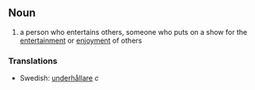 == Noun ==
# a person who entertains others, someone who puts on a show for the [[entertainment]] or [[enjoyment]] of others

=== Translations ===
*Swedish: [[underhållare]] ''c''